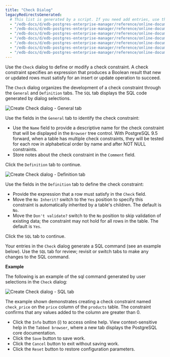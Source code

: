 ```yaml
---
title: "Check Dialog"
legacyRedirectsGenerated:
  # This list is generated by a script. If you need add entries, use the `legacyRedirects` key.
  - "/edb-docs/d/edb-postgres-enterprise-manager/reference/online-documentation/7.12/check_dialog.html"
  - "/edb-docs/d/edb-postgres-enterprise-manager/reference/online-documentation/7.14/check_dialog.html"
  - "/edb-docs/d/edb-postgres-enterprise-manager/reference/online-documentation/7.15/check_dialog.html"
  - "/edb-docs/d/edb-postgres-enterprise-manager/reference/online-documentation/7.16/check_dialog.html"
  - "/edb-docs/d/edb-postgres-enterprise-manager/reference/online-documentation/7.6/check_dialog.html"
  - "/edb-docs/d/edb-postgres-enterprise-manager/reference/online-documentation/7.7/check_dialog.html"
  - "/edb-docs/d/edb-postgres-enterprise-manager/reference/online-documentation/7.8/check_dialog.html"
---
```


<div id="check_dialog" class="registered_link"></div>

Use the `Check` dialog to define or modify a check constraint. A check constraint specifies an expression that produces a Boolean result that new or updated rows must satisfy for an insert or update operation to succeed.

The `Check` dialog organizes the development of a check constraint through the `General` and `Definition` tabs. The `SQL` tab displays the SQL code generated by dialog selections.

![Create Check dialog - General tab](../../images/check_general.png)

Use the fields in the `General` tab to identify the check constraint:

-   Use the `Name` field to provide a descriptive name for the check constraint that will be displayed in the `Browser` tree control. With PostgreSQL 9.5 forward, when a table has multiple check constraints, they will be tested for each row in alphabetical order by name and after NOT NULL constraints.
-   Store notes about the check constraint in the `Comment` field.

Click the `Definition` tab to continue.

![Create Check dialog - Definition tab](../../images/check_definition.png)

Use the fields in the `Definition` tab to define the check constraint:

-   Provide the expression that a row must satisfy in the `Check` field.
-   Move the `No Inherit?` switch to the `Yes` position to specify this constraint is automatically inherited by a table's children. The default is `No`.
-   Move the `Don't validate?` switch to the `No` position to skip validation of existing data; the constraint may not hold for all rows in the table. The default is `Yes`.

Click the `SQL` tab to continue.

Your entries in the `Check` dialog generate a SQL command (see an example below). Use the `SQL` tab for review; revisit or switch tabs to make any changes to the SQL command.

**Example**

The following is an example of the sql command generated by user selections in the `Check` dialog:

![Create Check dialog - SQL tab](../../images/check_sql.png)

The example shown demonstrates creating a check constraint named `check_price` on the `price` column of the `products` table. The constraint confirms that any values added to the column are greater than 0.

-   Click the `Info` button (i) to access online help. View context-sensitive help in the `Tabbed browser`, where a new tab displays the PostgreSQL core documentation.
-   Click the `Save` button to save work.
-   Click the `Cancel` button to exit without saving work.
-   Click the `Reset` button to restore configuration parameters.
